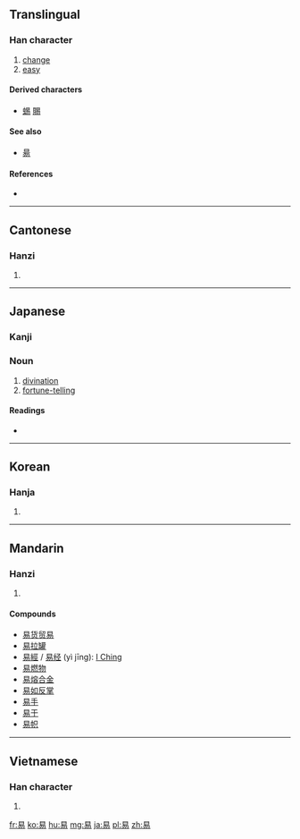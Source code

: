 {{also|昜}}
==Translingual==

===Han character===
{{Han char|rn=72|rad=日|as=04|sn=8|four=6022<sub>7</sub>|canj=日心竹竹 (APHH)|ids=⿱[[日]][[勿]]}}

# [[change]]
# [[easy]]

====Derived characters====
* [[蜴]] [[賜]]

====See also====
* [[昜]]

====References====
* {{Han ref|kx=0492.030|dkj=13814|dj=0854.080|hdz=21494.010|uh=6613|ud=26131|bh=A9F6|bd=43510}}

----

==Cantonese==

===Hanzi===
{{yue-hanzi|jyut=|y=yi6, yik6}}

# {{defn|lang=yue|sort=日04}}

----

==Japanese==

===Kanji===
{{ja-kanji|grade=5|rs=日04}}

===Noun===
{{ja-noun|k|hira=えき|rom=eki}}

# [[divination]]
# [[fortune-telling]]

====Readings====
* {{ja-readings|on=[[えき]] (eki), [[い]] (i)|kun=[[やさしい]] (yasashii), [[かえる]] (kaeru), [[おさめる]] (osameru)}}

----

==Korean==

===Hanja===
{{ko-hanja|hangeul=[[역]], [[이]]|eumhun=|rv=yeok, i|mr=yŏk, i|y=yek, i}}

# {{defn|lang=ko|sort=日04}}

----

==Mandarin==

===Hanzi===
{{cmn-hanzi|pin=[[yì]] ([[yi4]])|wg=i<sup>4</sup>}}

# {{defn|lang=cmn|sort=日04}}

====Compounds====
* [[易货贸易]]
* [[易拉罐]]
* [[易經]] / [[易经]] (yì jīng): [[I Ching]]
* [[易燃物]]
* [[易熔合金]]
* [[易如反掌]]
* [[易手]]
* [[易于]]
* [[易帜]]

----

==Vietnamese==

===Han character===
{{vi-hantu|[[dịch]], [[dể]], [[dễ]], [[di]], [[diệc]], [[dẻ]], [[dẹ]], [[dị]], [[dịu]], [[rẻ]], [[rể]]|rs=日04}}

# {{defn|lang=vi|sort=日04}}

[[fr:易]]
[[ko:易]]
[[hu:易]]
[[mg:易]]
[[ja:易]]
[[pl:易]]
[[zh:易]]